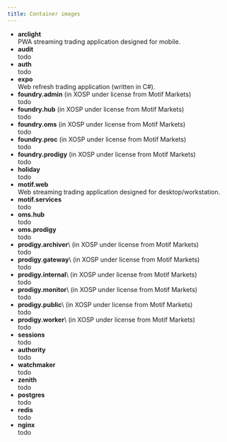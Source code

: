 ```yaml
---
title: Container images
---
```



* **arclight**\
PWA streaming trading application designed for mobile. <MoreSvg href="/architecture/functionalities/arclight/" />
* **audit**\
todo
* **auth**\
todo
* **expo**\
Web refresh trading application (written in C#). <MoreSvg href="/architecture/functionalities/expo/" />
* **foundry.admin** (in XOSP under license from Motif Markets)\
todo
* **foundry.hub** (in XOSP under license from Motif Markets)\
todo
* **foundry.oms** (in XOSP under license from Motif Markets)\
todo
* **foundry.proc** (in XOSP under license from Motif Markets)\
todo
* **foundry.prodigy** (in XOSP under license from Motif Markets)\
todo
* **holiday**\
todo
* **motif.web**\
Web streaming trading application designed for desktop/workstation. <MoreSvg href="/architecture/functionalities/motif/" />
* **motif.services**\
todo
* **oms.hub**\
todo
* **oms.prodigy**\
todo
* **prodigy.archiver**\ (in XOSP under license from Motif Markets)\
todo
* **prodigy.gateway**\ (in XOSP under license from Motif Markets)\
todo
* **prodigy.internal**\ (in XOSP under license from Motif Markets)\
todo
* **prodigy.monitor**\ (in XOSP under license from Motif Markets)\
todo
* **prodigy.public**\ (in XOSP under license from Motif Markets)\
todo
* **prodigy.worker**\ (in XOSP under license from Motif Markets)\
todo
* **sessions**\
todo
* **authority**\
todo
* **watchmaker**\
todo
* **zenith**\
todo
* **postgres**\
todo
* **redis**\
todo
* **nginx**\
todo

